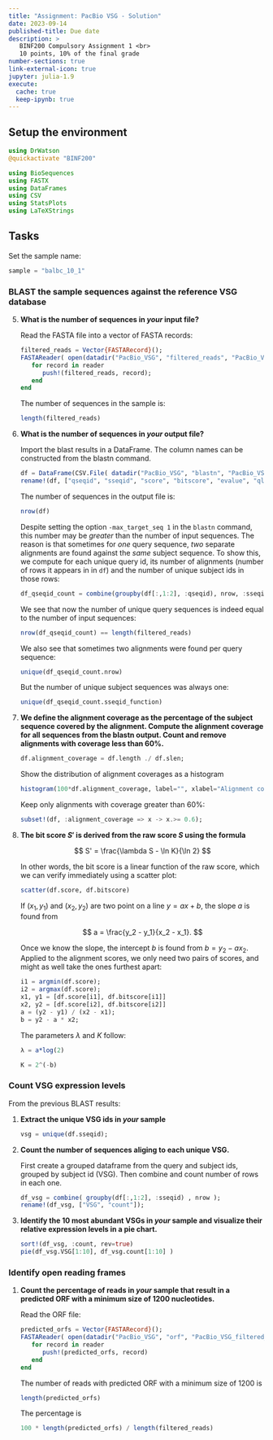 ```yaml
---
title: "Assignment: PacBio VSG - Solution"
date: 2023-09-14
published-title: Due date
description: >
   BINF200 Compulsory Assignment 1 <br>
   10 points, 10% of the final grade
number-sections: true
link-external-icon: true
jupyter: julia-1.9
execute: 
  cache: true
  keep-ipynb: true
---
```

## Setup the environment
```julia
using DrWatson
@quickactivate "BINF200"

using BioSequences
using FASTX
using DataFrames
using CSV
using StatsPlots
using LaTeXStrings
```

## Tasks

Set the sample name:
```julia
sample = "balbc_10_1"
```

### BLAST the sample sequences against the reference VSG database

5. **What is the number of sequences in *your* input file?**

   Read the FASTA file into a vector of FASTA records:
   ```julia
   filtered_reads = Vector{FASTARecord}();
   FASTAReader( open(datadir("PacBio_VSG", "filtered_reads", "PacBio_VSG_filtered_reads_" * sample * ".fasta")) ) do reader
      for record in reader
         push!(filtered_reads, record);
      end
   end
   ```

   The number of sequences in the sample is:

   ```julia
   length(filtered_reads)
   ```

6. **What is the number of sequences in *your* output file?**

   Import the blast results in a DataFrame. The column names can be constructed from the blastn command.
   ```julia
   df = DataFrame(CSV.File( datadir("PacBio_VSG", "blastn", "PacBio_VSG_filtered_reads_blastn_" * sample * ".txt"), header=false ));
   rename!(df, ["qseqid", "sseqid", "score", "bitscore", "evalue", "qlen", "slen", "length", "sstart", "send", "nident", "mismatch", "gaps", "positive"]);
   ```

   The number of sequences in the output file is:

   ```julia
   nrow(df)
   ```

   Despite setting the option `-max_target_seq 1` in the `blastn` command, this number may be *greater* than the number of input sequences. The reason is that sometimes for *one* query sequence, *two* separate alignments are found against the *same* subject sequence. To show this, we compute for each unique query id, its number of alignments (number of rows it appears in in `df`) and the number of unique subject ids in those rows:

   ```julia
   df_qseqid_count = combine(groupby(df[:,1:2], :qseqid), nrow, :sseqid => x -> length(unique(x)));
   ```

   We see that now the number of unique query sequences is indeed equal to the number of input sequences:

   ```julia
   nrow(df_qseqid_count) == length(filtered_reads)
   ```

   We also see that sometimes two alignments were found per query sequence:

   ```julia
   unique(df_qseqid_count.nrow)
   ```

   But the number of unique subject sequences was always one:

   ```julia
   unique(df_qseqid_count.sseqid_function)
   ```

7. **We define the alignment coverage as the percentage of the subject sequence covered by the alignment. Compute the alignment coverage for all sequences from the blastn output. Count and remove alignments with coverage less than 60%.**

   ```julia
   df.alignment_coverage = df.length ./ df.slen;
   ```

   Show the distribution of alignment coverages as a histogram

   ```julia
   histogram(100*df.alignment_coverage, label="", xlabel="Alignment coverage (%)")
   ```

   Keep only alignments with coverage greater than 60%:

   ```julia
   subset!(df, :alignment_coverage => x -> x.>= 0.6);
   ```

8. **The bit score $S'$ is derived from the raw score $S$ using the formula**

   $$
   S' = \frac{\lambda S - \ln K}{\ln 2}
   $$

   In other words, the bit score is a linear function of the raw score, which we can verify immediately using a scatter plot:

   ```julia
   scatter(df.score, df.bitscore)
   ```

   If $(x_1,y_1)$ and $(x_2,y_2)$ are two point on a line $y=a x + b$, the slope $a$ is found from

   $$
   a = \frac{y_2 - y_1}{x_2 - x_1}.
   $$

   Once we know the slope, the intercept $b$ is found from $b = y_2 - a x_2$. Applied to the alignment scores, we only need two pairs of scores, and might as well take the ones furthest apart:

   ```julia
   i1 = argmin(df.score);
   i2 = argmax(df.score);
   x1, y1 = [df.score[i1], df.bitscore[i1]]
   x2, y2 = [df.score[i2], df.bitscore[i2]]
   a = (y2 - y1) / (x2 - x1);
   b = y2 - a * x2;
   ```

   The parameters $\lambda$ and $K$ follow:

   ```julia
   λ = a*log(2)
   ```

   ```julia
   K = 2^(-b)
   ```

### Count VSG expression levels

From the previous BLAST results:

1. **Extract the unique VSG ids in *your* sample**

   ```julia
   vsg = unique(df.sseqid);
   ```

2. **Count the number of sequences aliging to each unique VSG.**

   First create a grouped dataframe from the query and subject ids, grouped by subject id (VSG). Then combine and count number of rows in each one. 

   ```julia
   df_vsg = combine( groupby(df[:,1:2], :sseqid) , nrow );
   rename!(df_vsg, ["VSG", "count"]);
   ```


3. **Identify the 10 most abundant VSGs in *your* sample and visualize their relative expression levels in a pie chart.**

   ```julia
   sort!(df_vsg, :count, rev=true)
   pie(df_vsg.VSG[1:10], df_vsg.count[1:10] )
   ```

### Identify open reading frames

1. **Count the percentage of reads in *your* sample that result in a predicted ORF with a minimum size of 1200 nucleotides.**

   Read the ORF file:

   ```julia
   predicted_orfs = Vector{FASTARecord}();
   FASTAReader( open(datadir("PacBio_VSG", "orf", "PacBio_VSG_filtered_reads_ORF_" * sample * ".fasta")) ) do reader
      for record in reader
         push!(predicted_orfs, record)
      end
   end
   ```

   The number of reads with predicted ORF with a minimum size of 1200 is

   ```julia
   length(predicted_orfs)
   ```

   The percentage is

   ```julia
   100 * length(predicted_orfs) / length(filtered_reads)
   ```

[1]: https://doi.org/10.1371/journal.pntd.0007262
[2]: https://github.com/siddharthjayaraman/longread-application
